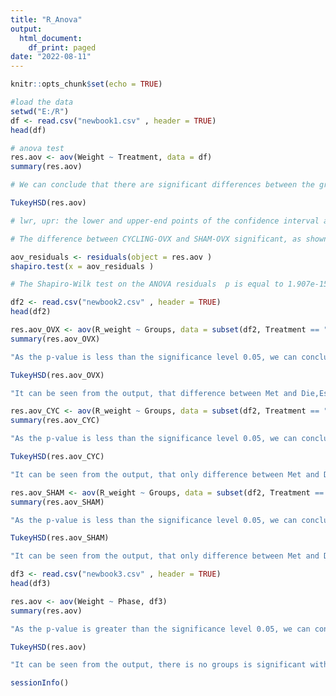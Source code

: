 ```yaml
---
title: "R_Anova"
output:
  html_document:
    df_print: paged
date: "2022-08-11"
---
```


```r
knitr::opts_chunk$set(echo = TRUE)
```

```r
#load the data
setwd("E:/R")
df <- read.csv("newbook1.csv" , header = TRUE)
head(df)

```

```r
# anova test
res.aov <- aov(Weight ~ Treatment, data = df)
summary(res.aov)

# We can conclude that there are significant differences between the groups highlighted with “*” in the model summary because the p-value is less than the significance level of 0.05.
```
```r
TukeyHSD(res.aov)

# lwr, upr: the lower and upper-end points of the confidence interval at 95 percent (default) p adj: p-value after multiple comparisons adjustment.

# The difference between CYCLING-OVX and SHAM-OVX significant, as shown by the output, with an adjusted p-value lower than 0.05.
```
```r
aov_residuals <- residuals(object = res.aov )
shapiro.test(x = aov_residuals )

# The Shapiro-Wilk test on the ANOVA residuals  p is equal to 1.907e-15, which finds no evidence of normality violation
```
```r
df2 <- read.csv("newbook2.csv" , header = TRUE)
head(df2)
```

```r
res.aov_OVX <- aov(R_weight ~ Groups, data = subset(df2, Treatment == "OVX"))
summary(res.aov_OVX)
```
```r
"As the p-value is less than the significance level 0.05, we can conclude that there are significant differences between the groups highlighted with * in the model summary."
```


```r
TukeyHSD(res.aov_OVX)
```
```r
"It can be seen from the output, that difference between Met and Die,Est - Die , Pro - Est and Pro - Met are significant with an adjusted p-value lower than 0.05."
```

```r
res.aov_CYC <- aov(R_weight ~ Groups, data = subset(df2, Treatment == "CYCLING"))
summary(res.aov_CYC)
```
```r
"As the p-value is less than the significance level 0.05, we can conclude that there are significant differences between the groups highlighted with * in the model summary."
```

```r
TukeyHSD(res.aov_CYC)
```

```r
"It can be seen from the output, that only difference between Met and Die is not significant with an adjusted p-value greater than 0.05. Therfore all other are have significant difference"
```

```r
res.aov_SHAM <- aov(R_weight ~ Groups, data = subset(df2, Treatment == "SHAM"))
summary(res.aov_SHAM)
```
```r
"As the p-value is less than the significance level 0.05, we can conclude that there are significant differences between the groups highlighted with * in the model summary."
```

```r
TukeyHSD(res.aov_SHAM)
```

```r
"It can be seen from the output, that only difference between Met and Die is not significant with an adjusted p-value greater than 0.05. Therfore all other are have significant difference"
```

```r
df3 <- read.csv("newbook3.csv" , header = TRUE)
head(df3)
```
```r
res.aov <- aov(Weight ~ Phase, df3)
summary(res.aov)
```

```r
"As the p-value is greater than the significance level 0.05, we can conclude that there are not significant differences between the groups."
```

```r
TukeyHSD(res.aov)
```

```r
"It can be seen from the output, there is no groups is significant with an adjusted p-value lower than 0.05."
```


```r
sessionInfo()
```

